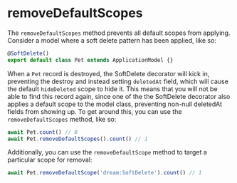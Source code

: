 # removeDefaultScopes

The `removeDefaultScopes` method prevents all default scopes from applying. Consider a model where a soft delete pattern has been applied, like so:

```ts
@SoftDelete()
export default class Pet extends ApplicationModel {}
```

When a `Pet` record is destroyed, the SoftDelete decorator will kick in, preventing the destroy and instead setting `deletedAt` field, which will cause the default `hideDeleted` scope to hide it. This means that you will not be able to find this record again, since one of the the SoftDelete decorator also applies a default scope to the model class, preventing non-null deletedAt fields from showing up. To get around this, you can use the `removeDefaultScopes` method, like so:

```ts
await Pet.count() // 0
await Pet.removeDefaultScopes().count() // 1
```

Additionally, you can use the `removeDefaultScope` method to target a particular scope for removal:

```ts
await Pet.removeDefaultScope('dream:SoftDelete').count() // 1
```

